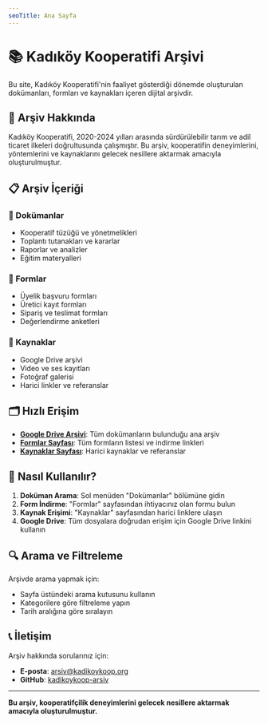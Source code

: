 ```yaml
---
seoTitle: Ana Sayfa
---
```


# 📚 Kadıköy Kooperatifi Arşivi

Bu site, Kadıköy Kooperatifi'nin faaliyet gösterdiği dönemde oluşturulan dokümanları, formları ve kaynakları içeren dijital arşivdir.

## 🎯 Arşiv Hakkında

Kadıköy Kooperatifi, 2020-2024 yılları arasında sürdürülebilir tarım ve adil ticaret ilkeleri doğrultusunda çalışmıştır. Bu arşiv, kooperatifin deneyimlerini, yöntemlerini ve kaynaklarını gelecek nesillere aktarmak amacıyla oluşturulmuştur.

## 📋 Arşiv İçeriği

### 📄 Dokümanlar

* Kooperatif tüzüğü ve yönetmelikleri
* Toplantı tutanakları ve kararlar
* Raporlar ve analizler
* Eğitim materyalleri

### 📝 Formlar

* Üyelik başvuru formları
* Üretici kayıt formları
* Sipariş ve teslimat formları
* Değerlendirme anketleri

### 🔗 Kaynaklar

* Google Drive arşivi
* Video ve ses kayıtları
* Fotoğraf galerisi
* Harici linkler ve referanslar

## 🗂️ Hızlı Erişim

* **[Google Drive Arşivi](https://drive.google.com/drive/folders/your-folder-id)**: Tüm dokümanların bulunduğu ana arşiv
* **[Formlar Sayfası](/forms)**: Tüm formların listesi ve indirme linkleri
* **[Kaynaklar Sayfası](/resources)**: Harici kaynaklar ve referanslar

## 📖 Nasıl Kullanılır?

1. **Doküman Arama**: Sol menüden "Dokümanlar" bölümüne gidin
2. **Form İndirme**: "Formlar" sayfasından ihtiyacınız olan formu bulun
3. **Kaynak Erişimi**: "Kaynaklar" sayfasından harici linklere ulaşın
4. **Google Drive**: Tüm dosyalara doğrudan erişim için Google Drive linkini kullanın

## 🔍 Arama ve Filtreleme

Arşivde arama yapmak için:

* Sayfa üstündeki arama kutusunu kullanın
* Kategorilere göre filtreleme yapın
* Tarih aralığına göre sıralayın

## 📞 İletişim

Arşiv hakkında sorularınız için:

* **E-posta**: [arsiv@kadikoykoop.org](mailto\:arsiv@kadikoykoop.org)
* **GitHub**: [kadikoykoop-arsiv](https://github.com/kadikoykoop-arsiv)

***

**Bu arşiv, kooperatifçilik deneyimlerini gelecek nesillere aktarmak amacıyla oluşturulmuştur.**
